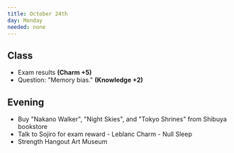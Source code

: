 ```yaml
---
title: October 24th
day: Monday
needed: none
---
```


## Class
- Exam results **(Charm +5)**
- Question: "Memory bias." **(Knowledge +2)**

## Evening
- Buy "Nakano Walker", "Night Skies", and "Tokyo Shrines" from Shibuya bookstore
- Talk to Sojiro for exam reward - Leblanc Charm - Null Sleep
- Strength Hangout Art Museum